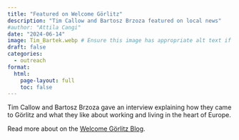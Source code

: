 ```yaml
---
title: "Featured on Welcome Görlitz"
description: "Tim Callow and Bartosz Brzoza featured on local news"
#author: "Attila Cangi"
date: "2024-06-14"
image: Tim_Bartek.webp # Ensure this image has appropriate alt text if used directly in content
draft: false
categories:
  - outreach
format:
  html:
    page-layout: full
    toc: false
---
```


Tim Callow and Bartosz Brzoza gave an interview explaining how they came to Görlitz and what they like about working and living in the heart of Europe.

Read more about on the [Welcome Görlitz Blog](https://www.welcome-goerlitz-zgorzelec.com/en/blog/detail/82-Research-and-Life-in-Goerlitz){target="_blank"}.